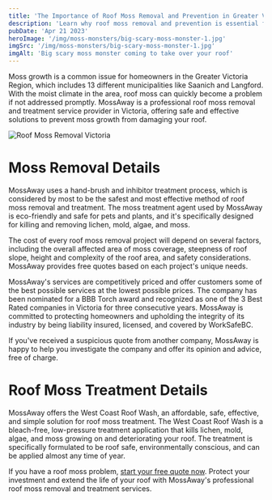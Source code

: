 ```yaml
---
title: 'The Importance of Roof Moss Removal and Prevention in Greater Victoria'
description: 'Learn why roof moss removal and prevention is essential for homeowners in Greater Victoria, BC, and how MossAway can help you protect your property.'
pubDate: 'Apr 21 2023'
heroImage: '/img/moss-monsters/big-scary-moss-monster-1.jpg'
imgSrc: '/img/moss-monsters/big-scary-moss-monster-1.jpg'
imgAlt: 'Big scary moss monster coming to take over your roof'
---
```


Moss growth is a common issue for homeowners in the Greater Victoria Region, which includes 13 different municipalities like Saanich and Langford. With the moist climate in the area, roof moss can quickly become a problem if not addressed promptly. MossAway is a professional roof moss removal and treatment service provider in Victoria, offering safe and effective solutions to prevent moss growth from damaging your roof.

![Roof Moss Removal Victoria](/images/roof-moss-removal-victoria.jpg)

# Moss Removal Details

MossAway uses a hand-brush and inhibitor treatment process, which is considered by most to be the safest and most effective method of roof moss removal and treatment. The moss treatment agent used by MossAway is eco-friendly and safe for pets and plants, and it's specifically designed for killing and removing lichen, mold, algae, and moss.

The cost of every roof moss removal project will depend on several factors, including the overall affected area of moss coverage, steepness of roof slope, height and complexity of the roof area, and safety considerations. MossAway provides free quotes based on each project's unique needs.

MossAway's services are competitively priced and offer customers some of the best possible services at the lowest possible prices. The company has been nominated for a BBB Torch award and recognized as one of the 3 Best Rated companies in Victoria for three consecutive years. MossAway is committed to protecting homeowners and upholding the integrity of its industry by being liability insured, licensed, and covered by WorkSafeBC.

If you've received a suspicious quote from another company, MossAway is happy to help you investigate the company and offer its opinion and advice, free of charge.

# Roof Moss Treatment Details

MossAway offers the West Coast Roof Wash, an affordable, safe, effective, and simple solution for roof moss treatment. The West Coast Roof Wash is a bleach-free, low-pressure treatment application that kills lichen, mold, algae, and moss growing on and deteriorating your roof. The treatment is specifically formulated to be roof safe, environmentally conscious, and can be applied almost any time of year.

If you have a roof moss problem, [start your free quote now](/contact). Protect your investment and extend the life of your roof with MossAway's professional roof moss removal and treatment services.
